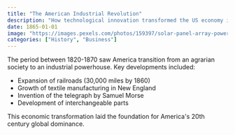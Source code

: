 ```yaml
---
title: "The American Industrial Revolution"
description: "How technological innovation transformed the US economy in the 19th century"
date: 1865-01-01
image: "https://images.pexels.com/photos/159397/solar-panel-array-power-sun-electricity-159397.jpeg"
categories: ["History", "Business"]
---
```


The period between 1820-1870 saw America transition from an agrarian society to an industrial powerhouse. Key developments included:

- Expansion of railroads (30,000 miles by 1860)
- Growth of textile manufacturing in New England
- Invention of the telegraph by Samuel Morse
- Development of interchangeable parts

This economic transformation laid the foundation for America's 20th century global dominance.
